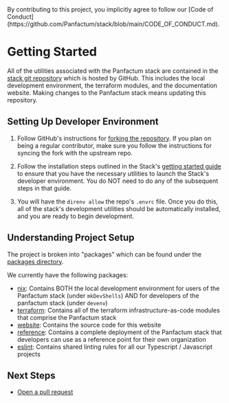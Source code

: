 
<Alert severity="info">
    By contributing to this project, you implicitly agree to follow our [Code of Conduct](https://github.com/Panfactum/stack/blob/main/CODE_OF_CONDUCT.md).
</Alert>

# Getting Started

All of the utilities associated with the Panfactum stack are contained in the [stack git repository](https://github.com/Panfactum/stack)
which is hosted by GitHub. This includes the local development environment, the terraform modules, and the documentation
website. Making changes to the Panfactum stack means updating this repository.

## Setting Up Developer Environment

1. Follow GitHub's instructions for [forking the repository](https://docs.github.com/en/pull-requests/collaborating-with-pull-requests/working-with-forks/fork-a-repo).
If you plan on being a regular contributor, make sure you follow the instructions for syncing the fork with the upstream repo.

2. Follow the installation steps outlined in the Stack's [getting started guide](../getting-started/local-setup)
to ensure that you have the necessary utilities to launch the Stack's developer environment. You do NOT need
to do any of the subsequent steps in that guide.

3. You will have the `direnv allow` the repo's `.envrc` file. Once you do this, all of the stack's development utilities
should be automatically installed, and you are ready to begin development.

## Understanding Project Setup

The project is broken into "packages" which can be found under the [packages directory](https://github.com/Panfactum/stack/tree/main/packages).

We currently have the following packages:

- [nix](https://github.com/Panfactum/stack/tree/main/packages/nix): Contains BOTH the local development environment for
users of the Panfactum stack (under `mkDevShells`) AND for developers of the panfactum stack (under `devenv`)
- [terraform](https://github.com/Panfactum/stack/tree/main/packages/terraform): Contains all of the terraform
infrastructure-as-code modules that comprise the Panfactum stack
- [website](https://github.com/Panfactum/stack/tree/main/packages/website): Contains the source code for this website
- [reference](https://github.com/Panfactum/stack/tree/main/packages/reference): Contains a complete deployment
of the Panfactum stack that developers can use as a reference point for their own organization
- [eslint](https://github.com/Panfactum/stack/tree/main/packages/eslint): Contains shared linting rules for all our
Typescript / Javascript projects

## Next Steps

- [Open a pull request](./pull-requests)
